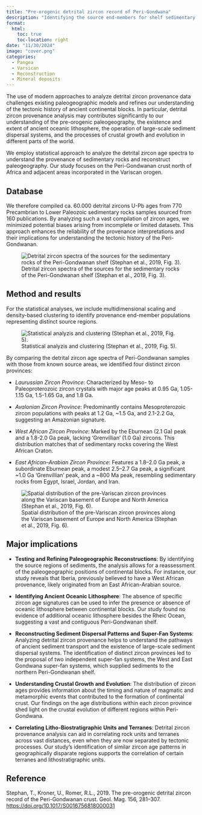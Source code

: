 ```yaml
---
title: "Pre-orogenic detrital zircon record of Peri-Gondwana"
description: "Identifying the source end-members for shelf sedimentary rocks incorporated in orogens. This helps to constrain the paleogeography of Peri-Gondwana prior to the assemblage of Pangea."
format:
  html:
    toc: true
    toc-location: right
date: "11/30/2024"
image: "cover.png"
categories:
  - Pangea
  - Varsican
  - Reconstruction
  - Mineral deposits
---
```


The use of modern approaches to analyze detrital zircon provenance data challenges existing paleogeographic models and refines our understanding of the tectonic history of ancient continental blocks. In particular, detrital zircon provenance analysis may contributes significantly to our understanding of the pre-orogenic paleogeography, the existence and extent of ancient oceanic lithosphere, the operation of large-scale sediment dispersal systems, and the processes of crustal growth and evolution in different parts of the world.

We employ statistical approach to analyze the detrital zircon age spectra to understand the provenance of sedimentary rocks and reconstruct paleogeography. Our study focuses on the Peri-Gondwanan crust north of Africa and adjacent areas incorporated in the Variscan orogen.

## Database
We therefore compiled ca. 60.000 detrital zircons U-Pb ages from 770 Precambrian to Lower Paleozoic sedimentary rocks samples sourced from 160 publications. By analyzing such a vast compilation of zircon ages, we minimized potential biases arising from incomplete or limited datasets. This approach enhances the reliability of the provenance interpretations and their implications for understanding the tectonic history of the Peri-Gondwanan.

![Detrital zircon spectra of the sources for the sedimentary rocks of the Peri-Gondwanan shelf (Stephan et al., 2019, Fig. 3).](../../pictures/Stephan2019_GM_03.png)

## Method and results
For the statistical analyses, we include multidimensional scaling and density-based clustering to identify provenance end-member populations representing distinct source regions.

![Statistical analyzis and clustering (Stephan et al., 2019, Fig. 5).](../../pictures/Stephan2019_GM_05.png)

By comparing the detrital zircon age spectra of Peri-Gondwanan samples with those from known source areas, we identified four distinct zircon provinces:

-   *Laurussian Zircon Province*: Characterized by Meso- to Paleoproterozoic zircon crystals with major age peaks at 0.95 Ga, 1.05-1.15 Ga, 1.5-1.65 Ga, and 1.8 Ga.

-   *Avalonian Zircon Province*: Predominantly contains Mesoproterozoic zircon populations with peaks at 1.2 Ga, \~1.5 Ga, and 2.1-2.2 Ga, suggesting an Amazonian signature.

-   *West African Zircon Province*: Marked by the Eburnean (2.1 Ga) peak and a 1.8-2.0 Ga peak, lacking 'Grenvillian' (1.0 Ga) zircons. This distribution matches that of sedimentary rocks covering the West African Craton.

-   *East African–Arabian Zircon Province*: Features a 1.8–2.0 Ga peak, a subordinate Eburnean peak, a modest 2.5–2.7 Ga peak, a significant \~1.0 Ga 'Grenvillian' peak, and a \~800 Ma peak, resembling sedimentary rocks from Egypt, Israel, Jordan, and Iran.

![Spatial distribution of the pre-Variscan zircon provinces along the Variscan basement of Europe and North America (Stephan et al., 2019, Fig. 6).](../../pictures/Stephan2019_GM_06.PNG)

## Major implications

-   **Testing and Refining Paleogeographic Reconstructions**: By identifying the source regions of sediments, the analysis allows for a reassessment of the paleogeographic positions of continental blocks. For instance, our study reveals that Iberia, previously believed to have a West African provenance, likely originated from an East African-Arabian source.

-   **Identifying Ancient Oceanic Lithosphere**: The absence of specific zircon age signatures can be used to infer the presence or absence of oceanic lithosphere between continental blocks. Our study found no evidence of additional oceanic lithosphere besides the Rheic Ocean, suggesting a vast and contiguous Peri-Gondwanan shelf.

-   **Reconstructing Sediment Dispersal Patterns and Super-Fan Systems**: Analyzing detrital zircon provenance helps to understand the pathways of ancient sediment transport and the existence of large-scale sediment dispersal systems. The identification of distinct zircon provinces led to the proposal of two independent super-fan systems, the West and East Gondwana super-fan systems, which supplied sediments to the northern Peri-Gondwanan shelf.

-   **Understanding Crustal Growth and Evolution**: The distribution of zircon ages provides information about the timing and nature of magmatic and metamorphic events that contributed to the formation of continental crust. Our findings on the age distributions within each zircon province shed light on the crustal evolution of different regions within Peri-Gondwana.

-   **Correlating Litho-Biostratigraphic Units and Terranes**: Detrital zircon provenance analysis can aid in correlating rock units and terranes across vast distances, even when they are now separated by tectonic processes. Our study's identification of similar zircon age patterns in geographically disparate regions supports the correlation of certain terranes and lithostratigraphic units.

## Reference

Stephan, T., Kroner, U., Romer, R.L., 2019. The pre-orogenic detrital zircon record of the Peri-Gondwanan crust. Geol. Mag. 156, 281–307. <https://doi.org/10.1017/S0016756818000031>
